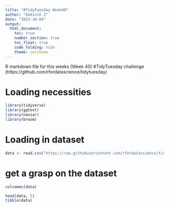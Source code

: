 ```yaml
---
title: "#TidyTuesday Week40"
author: "Dominik Z"
date: "2022-10-04"
output:
  html_document:
    toc: true
    number_section: true
    toc_float: true
    code_folding: hide
    theme: cerulean
---
```


R markdown file for this weeks (Week 40) #TidyTuesday challenge 
(https://github.com/rfordatascience/tidytuesday)

# Loading necessities
```r
library(tidyverse)
library(ggtext)
library(naniar)
library(broom)
```

# Loading in dataset
```r
data <- read.csv("https://raw.githubusercontent.com/rfordatascience/tidytuesday/master/data/2022/2022-10-04/product_hunt.csv")
```

# get a grasp on the dataset
```r
colnames(data)

head(data, 5)
tibble(data)
```

